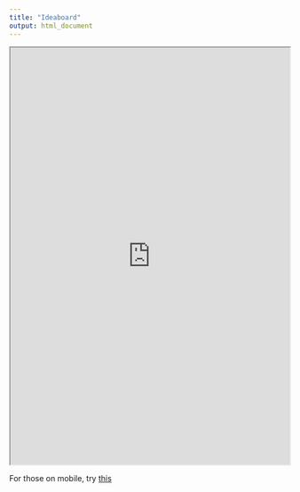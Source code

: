 ```yaml
---
title: "Ideaboard"
output: html_document
---
```


<iframe src="https://docs.google.com/spreadsheets/d/1VnsbnZMGlk1GBvnIAiDgYEsvbYtkJZcVJUdW9NUp8Uc/edit?usp=sharing" width="100%" height="750"></iframe>

For those on mobile, try [this](https://docs.google.com/spreadsheets/d/1VnsbnZMGlk1GBvnIAiDgYEsvbYtkJZcVJUdW9NUp8Uc/edit?usp=sharing)